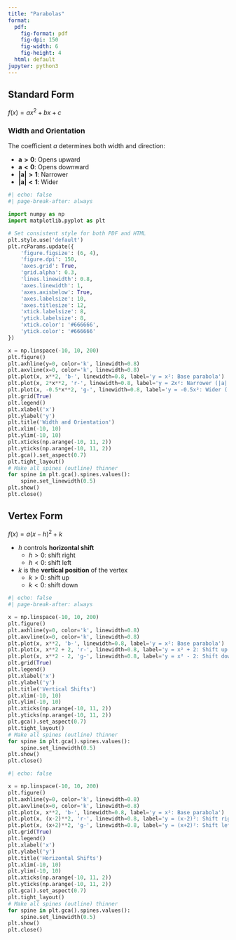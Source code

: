 ```yaml
---
title: "Parabolas"
format: 
  pdf:
    fig-format: pdf
    fig-dpi: 150
    fig-width: 6
    fig-height: 4
  html: default
jupyter: python3
---
```


## Standard Form

$f(x) = ax^2 + bx + c$

### Width and Orientation

The coefficient $a$ determines both width and direction:

- $\mathbf{a > 0}$: Opens upward
- $\mathbf{a < 0}$: Opens downward
- $\mathbf{|a| > 1}$: Narrower
- $\mathbf{|a| < 1}$: Wider

```python
#| echo: false
#| page-break-after: always

import numpy as np
import matplotlib.pyplot as plt

# Set consistent style for both PDF and HTML
plt.style.use('default')
plt.rcParams.update({
    'figure.figsize': (6, 4),
    'figure.dpi': 150,
    'axes.grid': True,
    'grid.alpha': 0.3,
    'lines.linewidth': 0.8,
    'axes.linewidth': 1,
    'axes.axisbelow': True,
    'axes.labelsize': 10,
    'axes.titlesize': 12,
    'xtick.labelsize': 8,
    'ytick.labelsize': 8,
    'xtick.color': '#666666',
    'ytick.color': '#666666'
})

x = np.linspace(-10, 10, 200)
plt.figure()
plt.axhline(y=0, color='k', linewidth=0.8)
plt.axvline(x=0, color='k', linewidth=0.8)
plt.plot(x, x**2, 'b-', linewidth=0.8, label='y = x²: Base parabola')
plt.plot(x, 2*x**2, 'r-', linewidth=0.8, label='y = 2x²: Narrower (|a| > 1)')
plt.plot(x, -0.5*x**2, 'g-', linewidth=0.8, label='y = -0.5x²: Wider (|a| < 1), flipped (a < 0)')
plt.grid(True)
plt.legend()
plt.xlabel('x')
plt.ylabel('y')
plt.title('Width and Orientation')
plt.xlim(-10, 10)
plt.ylim(-10, 10)
plt.xticks(np.arange(-10, 11, 2))
plt.yticks(np.arange(-10, 11, 2))
plt.gca().set_aspect(0.7)
plt.tight_layout()
# Make all spines (outline) thinner
for spine in plt.gca().spines.values():
    spine.set_linewidth(0.5)
plt.show()
plt.close()
```

\newpage

## Vertex Form

$f(x) = a(x - h)^2 + k$

- $h$ controls **horizontal shift**
  - $h > 0$: shift right
  - $h < 0$: shift left
- $k$ is the **vertical position** of the vertex
  - $k > 0$: shift up
  - $k < 0$: shift down

```python
#| echo: false
#| page-break-after: always

x = np.linspace(-10, 10, 200)
plt.figure()
plt.axhline(y=0, color='k', linewidth=0.8)
plt.axvline(x=0, color='k', linewidth=0.8)
plt.plot(x, x**2, 'b-', linewidth=0.8, label='y = x²: Base parabola')
plt.plot(x, x**2 + 2, 'r-', linewidth=0.8, label='y = x² + 2: Shift up')
plt.plot(x, x**2 - 2, 'g-', linewidth=0.8, label='y = x² - 2: Shift down')
plt.grid(True)
plt.legend()
plt.xlabel('x')
plt.ylabel('y')
plt.title('Vertical Shifts')
plt.xlim(-10, 10)
plt.ylim(-10, 10)
plt.xticks(np.arange(-10, 11, 2))
plt.yticks(np.arange(-10, 11, 2))
plt.gca().set_aspect(0.7)
plt.tight_layout()
# Make all spines (outline) thinner
for spine in plt.gca().spines.values():
    spine.set_linewidth(0.5)
plt.show()
plt.close()
```

\newpage

```python
#| echo: false

x = np.linspace(-10, 10, 200)
plt.figure()
plt.axhline(y=0, color='k', linewidth=0.8)
plt.axvline(x=0, color='k', linewidth=0.8)
plt.plot(x, x**2, 'b-', linewidth=0.8, label='y = x²: Base parabola')
plt.plot(x, (x-2)**2, 'r-', linewidth=0.8, label='y = (x-2)²: Shift right')
plt.plot(x, (x+2)**2, 'g-', linewidth=0.8, label='y = (x+2)²: Shift left')
plt.grid(True)
plt.legend()
plt.xlabel('x')
plt.ylabel('y')
plt.title('Horizontal Shifts')
plt.xlim(-10, 10)
plt.ylim(-10, 10)
plt.xticks(np.arange(-10, 11, 2))
plt.yticks(np.arange(-10, 11, 2))
plt.gca().set_aspect(0.7)
plt.tight_layout()
# Make all spines (outline) thinner
for spine in plt.gca().spines.values():
    spine.set_linewidth(0.5)
plt.show()
plt.close()
```

